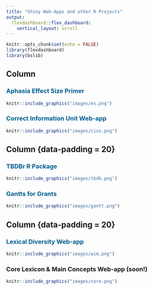 ```yaml
---
title: "Shiny Web-Apps and other R Projects"
output: 
  flexdashboard::flex_dashboard:
    vertical_layout: scroll
---
```


```{=html}
<style>
body {
  padding: 50px 50px;
}

.chart-wrapper {
  background: transparent;
  border: 2px;
  padding: 20px;
}

.navbar{
  visibility: hidden
}
</style>
```
```r
knitr::opts_chunk$set(echo = FALSE)
library(flexdashboard)
library(bslib)
```

## Column

### [Aphasia Effect Size Primer](https://rb-cavanaugh.shinyapps.io/aphasia-effect-sizes/){target="_blank" style="color: #005D8F; text-decoration: none;"} {data-height="250"}

```r
knitr::include_graphics("images/es.png")
```

### [Correct Information Unit Web-app](https://rb-cavanaugh.shinyapps.io/aphasia-ciu/){target="_blank" style="color: #005D8F; text-decoration: none;"} {data-height="250"}

```r
knitr::include_graphics("images/cius.png")
```

## Column {data-padding = 20}

### [TBDBr R Package](https://talkbank.github.io/TBDBr/){target="_blank" style="color: #005D8F; text-decoration: none;"} {data-height="250"}

```r
knitr::include_graphics("images/tbdb.png")
```

### [Gantts for Grants](https://github.com/rbcavanaugh/gantt){target="_blank" style="color: #005D8F; text-decoration: none;"} {data-height="250"}

```r
knitr::include_graphics("images/gantt.png")
```

## Column {data-padding = 20}

### [Lexical Diversity Web-app](https://rb-cavanaugh.shinyapps.io/WIM_MATTR/){target="_blank" style="color: #005D8F; text-decoration: none;"} {data-height="250"}

```r
knitr::include_graphics("images/wim.png")
```

### Core Lexicon & Main Concepts Web-app (soon!) {data-height="250"}

```r
knitr::include_graphics("images/core.png")
```

